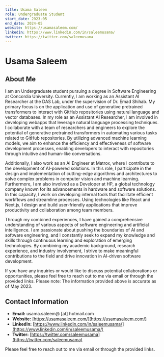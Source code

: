 ```yaml
---
title: Usama Saleem
role: Undergraduate Student
start_date: 2023-05
end_date: 2024-05
website: https://usamasaleem.com/
linkedin: https://www.linkedin.com/in/saleemusama/
twitter: https://twitter.com/saleemusama
---
```


# Usama Saleem

## About Me

I am an Undergraduate student pursuing a degree in Software Engineering at Concordia University. Currently, I am working as an Assistant AI Researcher at the DAS Lab, under the supervision of Dr. Emad Shihab. My primary focus is on the application and use of generative pretrained transformers to interact with GitHub repositories using natural language and vector databases.
In my role as an Assistant AI Researcher, I am involved in developing webapps that leverage natural language processing techniques. I collaborate with a team of researchers and engineers to explore the potential of generative pretrained transformers in automating various tasks related to GitHub repositories. By utilizing advanced machine learning models, we aim to enhance the efficiency and effectiveness of software development processes, enabling developers to interact with repositories through intuitive and human-like conversations.

Additionally, I also work as an AI Engineer at Matrox, where I contribute to the development of AI-powered solutions. In this role, I participate in the design and implementation of cutting-edge algorithms and architectures to solve complex problems in computer vision and machine learning.
Furthermore, I am also involved as a Developer at HP, a global technology company known for its advancements in hardware and software solutions. In this capacity, I work on developing internal tools that facilitate efficient workflows and streamline processes. Using technologies like React and Next.js, I design and build user-friendly applications that improve productivity and collaboration among team members.

Through my combined experiences, I have gained a comprehensive understanding of various aspects of software engineering and artificial intelligence.
I am passionate about pushing the boundaries of AI and software engineering, and I constantly seek to expand my knowledge and skills through continuous learning and exploration of emerging technologies. By combining my academic background, research experience, and industry involvement, I strive to make meaningful contributions to the field and drive innovation in AI-driven software development.

If you have any inquiries or would like to discuss potential collaborations or opportunities, please feel free to reach out to me via email or through the provided links.
Please note: The information provided above is accurate as of May 2023.

## Contact Information

- **Email:** usama.saleem@ [at] hotmail.com
- **Website:** [https://usamasaleem.com/](https://usamasaleem.com/)
- **LinkedIn:** [https://www.linkedin.com/in/saleemusama/](https://www.linkedin.com/in/saleemusama/)
- **Twitter:** [https://twitter.com/saleemusama](https://twitter.com/saleemusama)

Please feel free to reach out to me via email or through the provided links.
